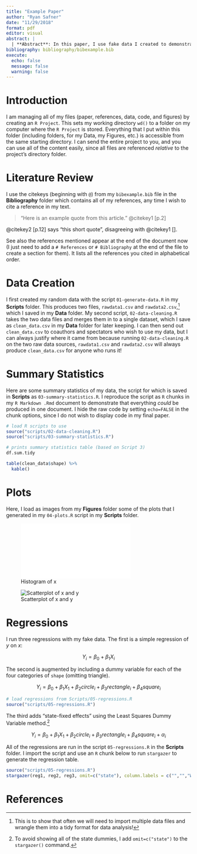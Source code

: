 ```yaml
---
title: "Example Paper"
author: "Ryan Safner"
date: "11/29/2018"
format: pdf
editor: visual
abstract: |
  | **Abstract**: In this paper, I use fake data I created to demonstrate how to organize your files and manage your workflow effectively. 
bibliography: bibliography/bibexample.bib
execute:
  echo: false
  message: false
  warning: false
---
```


# Introduction

I am managing all of my files (paper, references, data, code, and figures) by creating an `R Project`. This sets my working directory `wd()` to a folder on my computer where the `R Project` is stored. Everything that I put within this folder (including folders, for my Data, my Figures, etc.) is accessible from the same starting directory. I can send the entire project to you, and you can use all of the content easily, since all files are referenced *relative* to the project's directory folder. 

# Literature Review

I use the citekeys (beginning with `@`) from my `bibexample.bib` file in the **Bibliography** folder which contains all of my references, any time I wish to cite a reference in my text. 

> "Here is an example quote from this article." @citekey1[p.2]

@citekey2[p.12] says "this short quote", disagreeing with @citekey1[].

See also the references mentioned appear at the end of the document now (I just need to add a `# References` or `# Bibliography` at the end of the file to create a section for them). It lists all the references you cited in alphabetical order. 

# Data Creation

I first created my random data with the script `01-generate-data.R` in my **Scripts** folder. This produces two files, `rawdata1.csv` and `rawdata2.csv`,[^1] which I saved in my **Data** folder. My second script, `02-data-cleaning.R` takes the two data files and merges them in to a single dataset, which I save as `clean_data.csv` in my **Data** folder for later keeping. I can then send out `clean_data.csv` to coauthors and spectators who wish to use my data, but I can always justify where it came from because running `02-data-cleaning.R` on the two raw data sources, `rawdata1.csv` and `rawdata2.csv` will always produce `clean_data.csv` for anyone who runs it!  

[^1]: This is to show that often we will need to import multiple data files and wrangle them into a tidy format for data analysis! 

\clearpage 

# Summary Statistics

Here are some summary statistics of my data, the script for which is saved in **Scripts** as `03-summary-statistics.R`. I reproduce the script as `R` chunks in my `R Markdown .Rmd` document to demonstrate that everything *could* be produced in one document. I hide the raw code by setting `echo=FALSE` in the chunk options, since I do not wish to display code in my final paper. 

```r
# load R scripts to use 
source("scripts/02-data-cleaning.R")
source("scripts/03-summary-statistics.R")

# prints summary statistics table (based on Script 3)
df.sum.tidy
```

```r
table(clean_data$shape) %>%
  kable()
```

\clearpage

# Plots 

Here, I load as images from my **Figures** folder some of the plots that I generated in my `04-plots.R` script in my **Scripts** folder. 

![Histogram of x](figures/hist_of_x.pdf)

![Scatterplot of x and y](figures/scatter.png)

\clearpage

# Regressions 

I run three regressions with my fake data. The first is a simple regression of $y$ on $x$:  

$$Y_i=\beta_0+\beta_1X_i$$ 

The second is augmented by including a dummy variable for each of the four categories of `shape` (omitting triangle).

$$Y_i=\beta_0+\beta_1X_1+\beta_2circle_i+\beta_3rectangle_i+\beta_4square_i$$

```r
# load regressions from Scripts/05-regressions.R
source("scripts/05-regressions.R")
```

The third adds "state-fixed effects" using the Least Squares Dummy Variable method.[^2] 

$$Y_i=\beta_0+\beta_1X_1+\beta_2circle_i+\beta_3rectangle_i+\beta_4square_i+\alpha_i$$

All of the regressions are run in the script `05-regressions.R` in the **Scripts** folder. I import the script and use an `R` chunk below to run `stargazer` to generate the regression table. 

```r
source("scripts/05-regressions.R")
stargazer(reg1, reg2, reg3, omit=c("state"), column.labels = c("","","With State-effects"), type="latex",header=F, float=F)
```

[^2]: To avoid showing all of the state dummies, I add `omit=c("state")` to the `stargazer()` command. 

# References